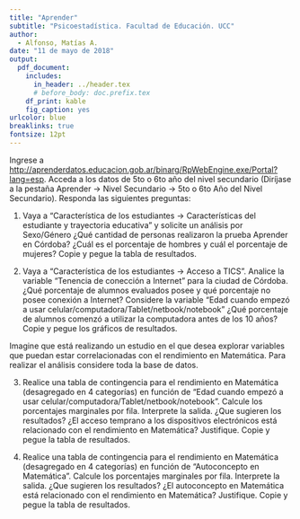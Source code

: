 ```yaml
---
title: "Aprender"
subtitle: "Psicoestadística. Facultad de Educación. UCC"
author:
  - Alfonso, Matías A.
date: "11 de mayo de 2018"
output: 
  pdf_document:
    includes:
      in_header: ../header.tex
      # before_body: doc.prefix.tex
    df_print: kable
    fig_caption: yes
urlcolor: blue
breaklinks: true
fontsize: 12pt
---
```


Ingrese a <http://aprenderdatos.educacion.gob.ar/binarg/RpWebEngine.exe/Portal?lang=esp>. Acceda a los datos de 5to o 6to año del nivel secundario (Diríjase a la pestaña Aprender -> Nivel Secundario -> 5to o 6to Año del Nivel Secundario). Responda las siguientes preguntas:

1. Vaya a "Característica de los estudiantes -> Características del estudiante y trayectoria educativa" y solicite un análisis por Sexo/Género ¿Qué cantidad de personas realizaron la prueba Aprender en Córdoba? ¿Cuál es el porcentaje de hombres y cuál el porcentaje de mujeres? Copie y pegue la tabla de resultados.

2. Vaya a "Característica de los estudiantes -> Acceso a TICS". Analice la variable "Tenencia de conección a Internet" para la ciudad de Córdoba. ¿Qué porcentaje de alumnos evaluados posee y qué porcentaje no posee conexión a Internet? Considere la variable "Edad cuando empezó a usar celular/computadora/Tablet/netbook/notebook" ¿Qué porcentaje de alumnos comenzó a utilizar la computadora antes de los 10 años? Copie y pegue los gráficos de resultados.

Imagine que está realizando un estudio en el que desea explorar variables que puedan estar correlacionadas con el rendimiento en Matemática. Para realizar el análisis considere toda la base de datos.

3. Realice una tabla de contingencia para el rendimiento en Matemática (desagregado en 4 categorías) en función de "Edad cuando empezó a usar celular/computadora/Tablet/netbook/notebook". Calcule los porcentajes marginales por fila. Interprete la salida. ¿Que sugieren los resultados? ¿El acceso temprano a los dispositivos electrónicos está relacionado con el rendimiento en Matemática? Justifique. Copie y pegue la tabla de resultados.

4. Realice una tabla de contingencia para el rendimiento en Matemática (desagregado en 4 categorías) en función de "Autoconcepto en Matemática". Calcule los porcentajes marginales por fila. Interprete la salida. ¿Que sugieren los resultados? ¿El autoconcepto en Matemática está relacionado con el rendimiento en Matemática? Justifique. Copie y pegue la tabla de resultados.
